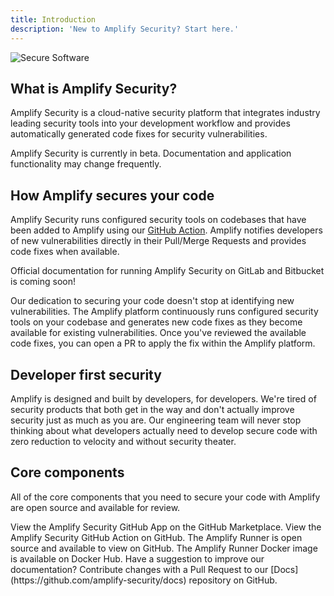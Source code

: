 ```yaml
---
title: Introduction
description: 'New to Amplify Security? Start here.'
---
```


<img
  src="/images/secure-software.png"
  alt="Secure Software"
/>

## What is Amplify Security?

Amplify Security is a cloud-native security platform that integrates industry leading security tools
into your development workflow and provides automatically generated code fixes for security
vulnerabilities.

<Note>
  Amplify Security is currently in beta. Documentation and application functionality may change frequently.
</Note>

## How Amplify secures your code

Amplify Security runs configured security tools on codebases that have been added to Amplify using
our [GitHub Action](https://github.com/amplify-security/runner-action). Amplify notifies developers
of new vulnerabilities directly in their Pull/Merge Requests and provides code fixes when available.

<Tip>Official documentation for running Amplify Security on GitLab and Bitbucket is coming soon!</Tip>

Our dedication to securing your code doesn't stop at identifying new vulnerabilities. The Amplify
platform continuously runs configured security tools on your codebase and generates new code fixes
as they become available for existing vulnerabilities. Once you've reviewed the available code
fixes, you can open a PR to apply the fix within the Amplify platform.

## Developer first security

Amplify is designed and built by developers, for developers. We're tired of security products that
both get in the way and don't actually improve security just as much as you are. Our engineering
team will never stop thinking about what developers actually need to develop secure code with zero
reduction to velocity and without security theater.

## Core components

All of the core components that you need to secure your code with Amplify are open source and
available for review.

<CardGroup cols={2}>
  <Card
    title="GitHub App"
    icon="code-simple"
    href="https://github.com/apps/amplify-security"
  >
    View the Amplify Security GitHub App on the GitHub Marketplace.
  </Card>
  <Card
    title="GitHub Action"
    icon="circle-play"
    href="https://github.com/marketplace/actions/amplify-runner-action"
  >
    View the Amplify Security GitHub Action on GitHub.
  </Card>
  <Card
    title="Amplify Runner"
    icon="terminal"
    href="https://github.com/amplify-security/runner"
  >
    The Amplify Runner is open source and available to view on GitHub.
  </Card>
  <Card
    title="Docker Image"
    icon="ship"
    href="https://hub.docker.com/r/amplifysecurity/runner"
  >
    The Amplify Runner Docker image is available on Docker Hub.
  </Card>
</CardGroup>

<Info>
  Have a suggestion to improve our documentation? Contribute changes with a Pull Request to our
  [Docs](https://github.com/amplify-security/docs) repository on GitHub.
</Info>
